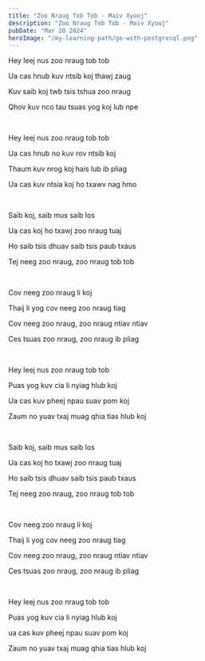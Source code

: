 ```yaml
---
title: "Zoo Nraug Tob Tob - Maiv Xyooj"
description: "Zoo Nraug Tob Tob - Maiv Xyooj"
pubDate: "Mar 20 2024"
heroImage: "/my-learning-path/go-with-postgresql.png"
---
```


Hey leej nus zoo nraug tob tob

Ua cas hnub kuv ntsib koj thawj zaug

Kuv saib koj twb tsis tshua zoo nraug

Qhov kuv nco tau tsuas yog koj lub npe

<br />

Hey leej nus zoo nraug tob tob

Ua cas hnub no kuv rov ntsib koj

Thaum kuv nrog koj hais lub ib pliag

Ua cas kuv ntsia koj ho txawv nag hmo

<br />

Saib koj, saib mus saib los

Ua cas koj ho txawj zoo nraug tuaj

Ho saib tsis dhuav saib tsis paub txaus

Tej neeg zoo nraug, zoo nraug tob tob

<br />

Cov neeg zoo nraug li koj

Thaij li yog cov neeg zoo nraug tiag

Cov neeg zoo nraug, zoo nraug ntiav ntiav

Ces tsuas zoo nraug, zoo nraug ib pliag

<br />

Hey leej nus zoo nraug tob tob

Puas yog kuv cia li nyiag hlub koj

Ua cas kuv pheej npau suav pom koj

Zaum no yuav txaj muag qhia tias hlub koj

<br />

Saib koj, saib mus saib los

Ua cas koj ho txawj zoo nraug tuaj

Ho saib tsis dhuav saib tsis paub txaus

Tej neeg zoo nraug, zoo nraug tob tob

<br />

Cov neeg zoo nraug li koj

Thaij li yog cov neeg zoo nraug tiag

Cov neeg zoo nraug, zoo nraug ntiav ntiav

Ces tsuas zoo nraug, zoo nraug ib pliag

<br />

Hey leej nus zoo nraug tob tob

Puas yog kuv cia li nyiag hlub koj

ua cas kuv pheej npau suav pom koj

Zaum no yuav txaj muag qhia tias hlub koj
